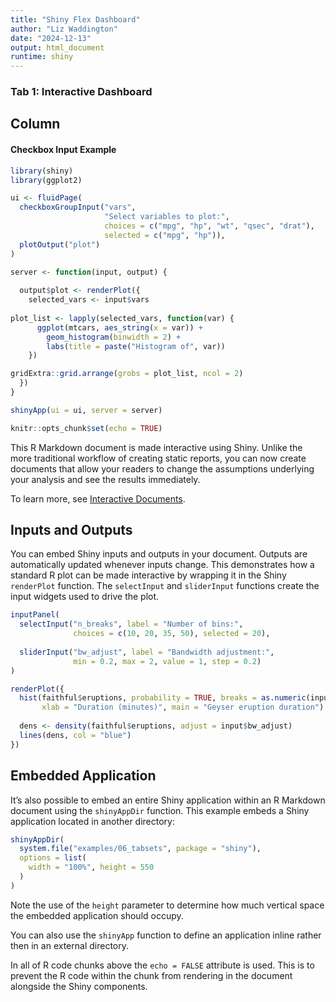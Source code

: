 ```yaml
---
title: "Shiny Flex Dashboard"
author: "Liz Waddington"
date: "2024-12-13"
output: html_document
runtime: shiny
---
```


### Tab 1: Interactive Dashboard
Column {data-width=650}
-------------------------------------

#### Checkbox Input Example

```r
library(shiny)
library(ggplot2)
```

```r
ui <- fluidPage(
  checkboxGroupInput("vars", 
                     "Select variables to plot:",
                     choices = c("mpg", "hp", "wt", "qsec", "drat"),
                     selected = c("mpg", "hp")),
  plotOutput("plot")
)

server <- function(input, output) {
  
  output$plot <- renderPlot({
    selected_vars <- input$vars
    
plot_list <- lapply(selected_vars, function(var) {
      ggplot(mtcars, aes_string(x = var)) +
        geom_histogram(binwidth = 2) +
        labs(title = paste("Histogram of", var))
    })

gridExtra::grid.arrange(grobs = plot_list, ncol = 2)
  })
}

shinyApp(ui = ui, server = server)
```


```r
knitr::opts_chunk$set(echo = TRUE)
```

This R Markdown document is made interactive using Shiny. Unlike the more traditional workflow of creating static reports, you can now create documents that allow your readers to change the assumptions underlying your analysis and see the results immediately. 

To learn more, see [Interactive Documents](http://rmarkdown.rstudio.com/authoring_shiny.html).

## Inputs and Outputs

You can embed Shiny inputs and outputs in your document. Outputs are automatically updated whenever inputs change.  This demonstrates how a standard R plot can be made interactive by wrapping it in the Shiny `renderPlot` function. The `selectInput` and `sliderInput` functions create the input widgets used to drive the plot.

```r
inputPanel(
  selectInput("n_breaks", label = "Number of bins:",
              choices = c(10, 20, 35, 50), selected = 20),
  
  sliderInput("bw_adjust", label = "Bandwidth adjustment:",
              min = 0.2, max = 2, value = 1, step = 0.2)
)

renderPlot({
  hist(faithful$eruptions, probability = TRUE, breaks = as.numeric(input$n_breaks),
       xlab = "Duration (minutes)", main = "Geyser eruption duration")
  
  dens <- density(faithful$eruptions, adjust = input$bw_adjust)
  lines(dens, col = "blue")
})
```

## Embedded Application

It's also possible to embed an entire Shiny application within an R Markdown document using the `shinyAppDir` function. This example embeds a Shiny application located in another directory:

```r
shinyAppDir(
  system.file("examples/06_tabsets", package = "shiny"),
  options = list(
    width = "100%", height = 550
  )
)
```

Note the use of the `height` parameter to determine how much vertical space the embedded application should occupy.

You can also use the `shinyApp` function to define an application inline rather then in an external directory.

In all of R code chunks above the `echo = FALSE` attribute is used. This is to prevent the R code within the chunk from rendering in the document alongside the Shiny components.



